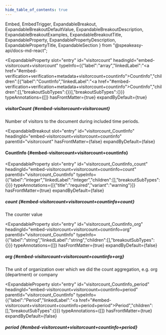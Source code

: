 ```yaml
---
hide_table_of_contents: true
---
```

  Embed,
  EmbedTrigger,
  ExpandableBreakout,
  ExpandableBreakoutDefaultValue,
  ExpandableBreakoutDescription,
  ExpandableBreakoutExamples,
  ExpandableBreakoutTitle,
  ExpandableProperty,
  ExpandablePropertyDescription,
  ExpandablePropertyTitle,
  ExpandableSection
} from "@speakeasy-api/docs-md-react";

<ExpandableSection>

<ExpandableProperty
  slot="entry"
  id="visitorcount"
  headingId="embed-visitorcount+visitorcount"
  typeInfo={{"label":"array","linkedLabel":"<a href=\"#embed-verification+verification+metadata+visitorcount+countinfo\">CountInfo</a>","children":[{"label":"CountInfo","linkedLabel":"<a href=\"#embed-verification+verification+metadata+visitorcount+countinfo\">CountInfo</a>","children":[],"breakoutSubTypes":{}}],"breakoutSubTypes":{}}}
  typeAnnotations={[]}
  hasFrontMatter={true}
  expandByDefault={true}
>

<ExpandablePropertyTitle slot="title">

##### visitorCount \{#embed-visitorcount+visitorcount\}

</ExpandablePropertyTitle>

<ExpandablePropertyDescription slot="description">

Number of visitors to the document during included time periods.

</ExpandablePropertyDescription>

</ExpandableProperty>

<ExpandableBreakout
  slot="entry"
  id="visitorcount_CountInfo"
  headingId="embed-visitorcount+visitorcount+countinfo"
  parentId="visitorcount"
  hasFrontMatter={false}
  expandByDefault={false}
>

<ExpandableBreakoutTitle slot="title">

#### CountInfo \{#embed-visitorcount+visitorcount+countinfo\}

</ExpandableBreakoutTitle>

<ExpandableBreakoutDescription slot="description">

</ExpandableBreakoutDescription>

<ExpandableBreakoutExamples slot="examples">

</ExpandableBreakoutExamples>

<ExpandableBreakoutDefaultValue slot="defaultValue">

</ExpandableBreakoutDefaultValue>

</ExpandableBreakout>

<ExpandableProperty
  slot="entry"
  id="visitorcount_CountInfo_count"
  headingId="embed-visitorcount+visitorcount+countinfo+count"
  parentId="visitorcount_CountInfo"
  typeInfo={{"label":"integer","linkedLabel":"integer","children":[],"breakoutSubTypes":{}}}
  typeAnnotations={[{"title":"required","variant":"warning"}]}
  hasFrontMatter={true}
  expandByDefault={false}
>

<ExpandablePropertyTitle slot="title">

##### count \{#embed-visitorcount+visitorcount+countinfo+count\}

</ExpandablePropertyTitle>

<ExpandablePropertyDescription slot="description">

The counter value

</ExpandablePropertyDescription>

</ExpandableProperty>

<ExpandableProperty
  slot="entry"
  id="visitorcount_CountInfo_org"
  headingId="embed-visitorcount+visitorcount+countinfo+org"
  parentId="visitorcount_CountInfo"
  typeInfo={{"label":"string","linkedLabel":"string","children":[],"breakoutSubTypes":{}}}
  typeAnnotations={[]}
  hasFrontMatter={true}
  expandByDefault={false}
>

<ExpandablePropertyTitle slot="title">

##### org \{#embed-visitorcount+visitorcount+countinfo+org\}

</ExpandablePropertyTitle>

<ExpandablePropertyDescription slot="description">

The unit of organization over which we did the count aggregation, e.g. org (department) or company

</ExpandablePropertyDescription>

</ExpandableProperty>

<ExpandableProperty
  slot="entry"
  id="visitorcount_CountInfo_period"
  headingId="embed-visitorcount+visitorcount+countinfo+period"
  parentId="visitorcount_CountInfo"
  typeInfo={{"label":"Period","linkedLabel":"<a href=\"#embed-visitorcount+visitorcount+countinfo+period+period\">Period</a>","children":[],"breakoutSubTypes":{}}}
  typeAnnotations={[]}
  hasFrontMatter={true}
  expandByDefault={false}
>

<ExpandablePropertyTitle slot="title">

##### period \{#embed-visitorcount+visitorcount+countinfo+period\}

</ExpandablePropertyTitle>

<Embed slot="embed">

<EmbedTrigger slot="trigger" embedTitle="period" triggerText="View period details">

<Embedperiod />

</EmbedTrigger>

</Embed>

</ExpandableProperty>

</ExpandableSection>